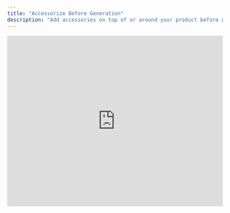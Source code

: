 ```yaml
---
title: "Accessorize Before Generation"
description: "Add accessories on top of or around your product before generating a background. Enhance your product with context and storytelling elements."
---
```


<iframe width="100%" height="400" src="https://www.youtube.com/embed/GdGcbYmqfP8" title="Accessorize Before Generation Tutorial" frameBorder="0" allow="accelerometer; autoplay; clipboard-write; encrypted-media; gyroscope; picture-in-picture" allowFullScreen style={{ borderRadius:"8px",marginBottom:"20px" }} />

---

## When to Use This Feature

<CardGroup cols={1}>
  <Card title="Enhance Your Product" icon="sparkles">
    Add complementary items to highlight your product’s features.
  </Card>
  <Card title="Create Lifestyle Packshots" icon="image">
    Build context and atmosphere around your product.
  </Card>
  <Card title="Add Storytelling Elements" icon="book-open">
    Include elements that tell a story before generating the background.
  </Card>
</CardGroup>

---

## How It Works

<Steps>
  <Step title="Define the Accessory Area">
    <Card title="Mark Boundaries" icon="brush">
      Use the **Brush Tool** to mark where the accessory should appear.

      - Brush size determines the intended object size.
      - Increase the margin around your product if you need to paint outside the product area.
    </Card>
    <Tip>
      Brush slightly larger

       than the actual accessory for better results.
    </Tip>
  </Step>
  <Step title="Choose How to Add Your Accessory">
    <Tabs>
      <Tab title="Detailed Description">
        <Card title="Be Specific" icon="edit">
          Provide a detailed description, especially for complex objects like animals or people.
        </Card>
        <Info>
          **Examples:**

          <ul>
          <li>
          ✅ Good: "Sleeping brown Welsh Corgi wrapped in a blue wool blanket"</li>

          
          <li>
          ❌ Avoid: "Brown dog"</li>

          </ul>
        </Info>
      </Tab>
      <Tab title="Select from Catalog">
        <Card title="Visual Reference" icon="grid">
          Choose an accessory from our catalog as a visual reference (not replicated exactly).
        </Card>
      </Tab>
      <Tab title="Upload an Image">
        <Card title="Custom Reference" icon="upload">
          Upload an image from the internet or your own catalog (used as a visual reference, not replicated exactly).
        </Card>
      </Tab>
    </Tabs>
  </Step>
  <Step title="Add Accessories One by One">
    <Card title="Save Changes" icon="save">
      Add an accessory, click **Save changes**, then add another if needed.
    </Card>
    <Warning>
      Once saved, accessories become a permanent

       part of the final product cutout and cannot be edited later.
    </Warning>
  </Step>
</Steps>